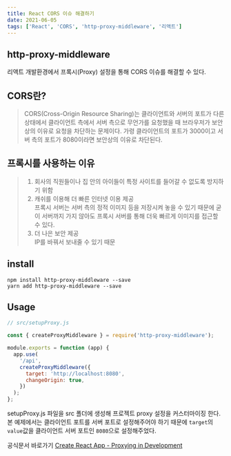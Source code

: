 ```yaml
---
title: React CORS 이슈 해결하기
date: 2021-06-05
tags: ['React', 'CORS', 'http-proxy-middleware', '리액트']
---
```


## http-proxy-middleware

리액트 개발환경에서 프록시(Proxy) 설정을 통해 CORS 이슈를 해결할 수 있다.

## CORS란?

> CORS(Cross-Origin Resource Sharing)는 클라이언트와 서버의 포트가 다른 상태에서 클라이언트 측에서 서버 측으로 무언가를 요청했을 때 브라우저가 보안상의 이유로 요청을 차단하는 문제이다. 가령 클라이언트의 포트가 3000이고 서버 측의 포트가 8080이라면 보안상의 이유로 차단된다.

## 프록시를 사용하는 이유

> 1. 회사의 직원들이나 집 안의 아이들이 특정 사이트를 들어갈 수 없도록 방지하기 위함
> 2. 캐쉬를 이용해 더 빠른 인터넷 이용 제공  
>    프록시 서버는 서버 측의 정적 이미지 등을 저장시켜 놓을 수 있기 때문에 굳이 서버까지 가지 않아도 프록시 서버를 통해 더욱 빠르게 이미지를 접근할 수 있다.
> 3. 더 나은 보안 제공  
>    IP를 바꿔서 보내줄 수 있기 때문

## install

```
npm install http-proxy-middleware --save
yarn add http-proxy-middleware --save
```

## Usage

```js
// src/setupProxy.js

const { createProxyMiddleware } = require('http-proxy-middleware');

module.exports = function (app) {
  app.use(
    '/api',
    createProxyMiddleware({
      target: 'http://localhost:8080',
      changeOrigin: true,
    })
  );
};
```

setupProxy.js 파일을 src 폴더에 생성해 프로젝트 proxy 설정을 커스터마이징 한다. 본 예제에서는 클라이언트 포트를 서버 포트로 설정해주어야 하기 때문에 `target`의 `value`값을 클라이언트 서버 포트인 `8080`으로 설정해주었다.

공식문서 바로가기 [Create React App - Proxying in Development](https://create-react-app.dev/docs/proxying-api-requests-in-development/)

